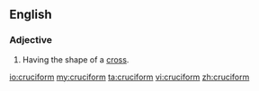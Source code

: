 ==English==

===Adjective===
{{infl|en|adjective}}

# Having the shape of a [[cross]].

[[io:cruciform]]
[[my:cruciform]]
[[ta:cruciform]]
[[vi:cruciform]]
[[zh:cruciform]]